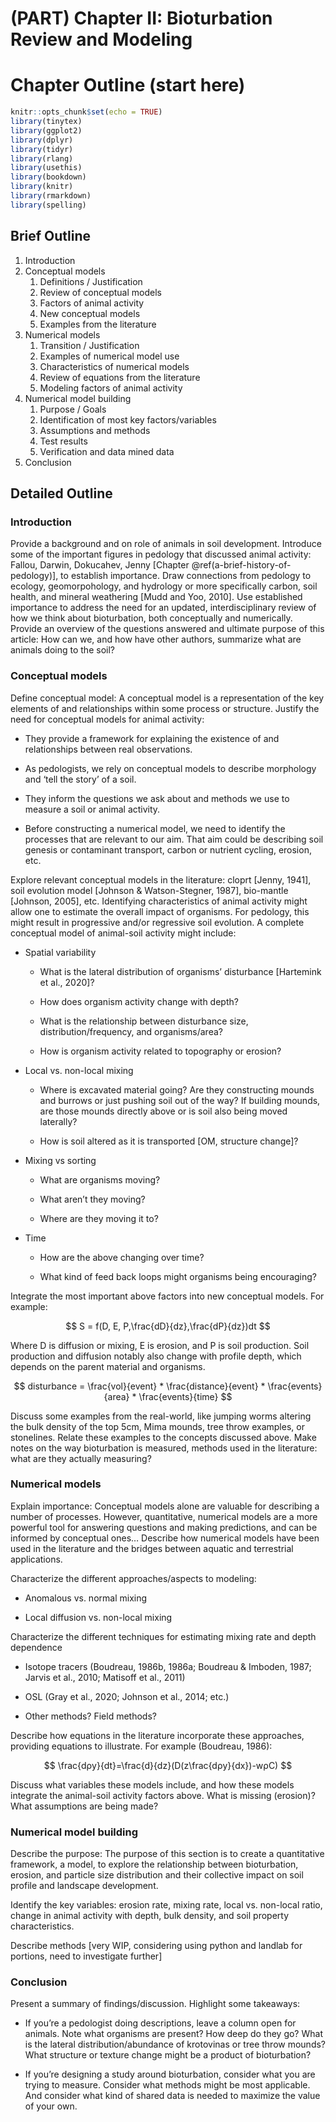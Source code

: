 # (PART) Chapter II: Bioturbation Review and Modeling {.unnumbered}

# Chapter Outline (start here)

```r
knitr::opts_chunk$set(echo = TRUE)
library(tinytex)
library(ggplot2)
library(dplyr)
library(tidyr)
library(rlang)
library(usethis)
library(bookdown)
library(knitr)
library(rmarkdown)
library(spelling)
```

## Brief Outline

1.  Introduction
2.  Conceptual models
    1.  Definitions / Justification
    2.  Review of conceptual models
    3.  Factors of animal activity
    4.  New conceptual models
    5.  Examples from the literature
3.  Numerical models
    1.  Transition / Justification
    2.  Examples of numerical model use
    3.  Characteristics of numerical models
    4.  Review of equations from the literature
    5.  Modeling factors of animal activity
4.  Numerical model building
    1.  Purpose / Goals
    2.  Identification of most key factors/variables
    3.  Assumptions and methods
    4.  Test results
    5.  Verification and data mined data
5.  Conclusion

## Detailed Outline

### Introduction

Provide a background and on role of animals in soil development. Introduce some of the important figures in pedology that discussed animal activity: Fallou, Darwin, Dokucahev, Jenny [Chapter \@ref(a-brief-history-of-pedology)], to establish importance. Draw connections from pedology to ecology, geomorpohology, and hydrology or more specifically carbon, soil health, and mineral weathering [Mudd and Yoo, 2010]. Use established importance to address the need for an updated, interdisciplinary review of how we think about bioturbation, both conceptually and numerically. Provide an overview of the questions answered and ultimate purpose of this article: How can we, and how have other authors, summarize what are animals doing to the soil?

### Conceptual models

Define conceptual model: A conceptual model is a representation of the key elements of and relationships within some process or structure. Justify the need for conceptual models for animal activity:

-   They provide a framework for explaining the existence of and relationships between real observations.

-   As pedologists, we rely on conceptual models to describe morphology and 'tell the story' of a soil.

-   They inform the questions we ask about and methods we use to measure a soil or animal activity.

-   Before constructing a numerical model, we need to identify the processes that are relevant to our aim. That aim could be describing soil genesis or contaminant transport, carbon or nutrient cycling, erosion, etc.

Explore relevant conceptual models in the literature: cloprt [Jenny, 1941], soil evolution model [Johnson & Watson-Stegner, 1987], bio-mantle [Johnson, 2005], etc. Identifying characteristics of animal activity might allow one to estimate the overall impact of organisms. For pedology, this might result in progressive and/or regressive soil evolution. A complete conceptual model of animal-soil activity might include:

-   Spatial variability

    -   What is the lateral distribution of organisms' disturbance [Hartemink et al., 2020]?

    -   How does organism activity change with depth?

    -   What is the relationship between disturbance size, distribution/frequency, and organisms/area?

    -   How is organism activity related to topography or erosion?

-   Local vs. non-local mixing

    -   Where is excavated material going? Are they constructing mounds and burrows or just pushing soil out of the way? If building mounds, are those mounds directly above or is soil also being moved laterally?

    -   How is soil altered as it is transported [OM, structure change]?

-   Mixing vs sorting

    -   What are organisms moving?

    -   What aren't they moving?

    -   Where are they moving it to?

-   Time

    -   How are the above changing over time?

    -   What kind of feed back loops might organisms being encouraging?

Integrate the most important above factors into new conceptual models. For example:

$$
S = f(D, E, P,\frac{dD}{dz},\frac{dP}{dz})dt
$$

Where D is diffusion or mixing, E is erosion, and P is soil production. Soil production and diffusion notably also change with profile depth, which depends on the parent material and organisms.

$$
disturbance = \frac{vol}{event} * \frac{distance}{event} * \frac{events}{area} * \frac{events}{time}
$$

Discuss some examples from the real-world, like jumping worms altering the bulk density of the top 5cm, Mima mounds, tree throw examples, or stonelines. Relate these examples to the concepts discussed above. Make notes on the way bioturbation is measured, methods used in the literature: what are they actually measuring?

### Numerical models

Explain importance: Conceptual models alone are valuable for describing a number of processes. However, quantitative, numerical models are a more powerful tool for answering questions and making predictions, and can be informed by conceptual ones... Describe how numerical models have been used in the literature and the bridges between aquatic and terrestrial applications.

Characterize the different approaches/aspects to modeling:

-   Anomalous vs. normal mixing

-   Local diffusion vs. non-local mixing

Characterize the different techniques for estimating mixing rate and depth dependence

-   Isotope tracers (Boudreau, 1986b, 1986a; Boudreau & Imboden, 1987; Jarvis et al., 2010; Matisoff et al., 2011)

-   OSL (Gray et al., 2020; Johnson et al., 2014; etc.)

-   Other methods? Field methods?

Describe how equations in the literature incorporate these approaches, providing equations to illustrate. For example (Boudreau, 1986):

$$
\frac{dρy}{dt}=\frac{d}{dz}(D(z\frac{dρy}{dx})-wρC)
$$

Discuss what variables these models include, and how these models integrate the animal-soil activity factors above. What is missing (erosion)? What assumptions are being made?

### Numerical model building

Describe the purpose: The purpose of this section is to create a quantitative framework, a model, to explore the relationship between bioturbation, erosion, and particle size distribution and their collective impact on soil profile and landscape development.

Identify the key variables: erosion rate, mixing rate, local vs. non-local ratio, change in animal activity with depth, bulk density, and soil property characteristics.

Describe methods [very WIP, considering using python and landlab for portions, need to investigate further]

### Conclusion

Present a summary of findings/discussion. Highlight some takeaways:

-   If you're a pedologist doing descriptions, leave a column open for animals. Note what organisms are present? How deep do they go? What is the lateral distribution/abundance of krotovinas or tree throw mounds? What structure or texture change might be a product of bioturbation?

-   If you're designing a study around bioturbation, consider what you are trying to measure. Consider what methods might be most applicable. And consider what kind of shared data is needed to maximize the value of your own.
